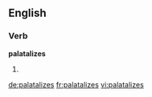 ==English==

===Verb===
'''palatalizes'''

# {{third-person singular of|[[palatalize]]}}

[[de:palatalizes]]
[[fr:palatalizes]]
[[vi:palatalizes]]